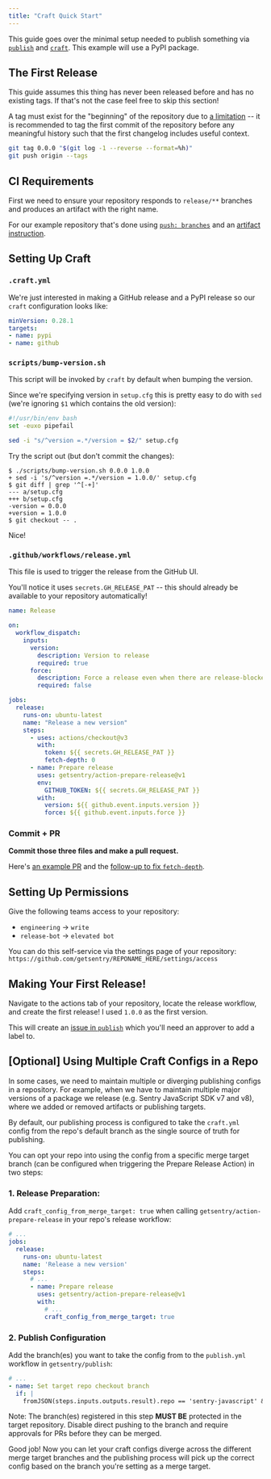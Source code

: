 ```yaml
---
title: "Craft Quick Start"
---
```


This guide goes over the minimal setup needed to publish something via
[`publish`] and [`craft`]. This example will use a PyPI package.

[`publish`]: https://github.com/getsentry/publish
[`craft`]: https://github.com/getsentry/craft

## The First Release

This guide assumes this thing has never been released before and has no
existing tags. If that's not the case feel free to skip this section!

A tag must exist for the "beginning" of the repository due to [a limitation] --
it is recommended to tag the first commit of the repository before any
meaningful history such that the first changelog includes useful context.

```bash
git tag 0.0.0 "$(git log -1 --reverse --format=%h)"
git push origin --tags
```

[a limitation]: https://github.com/getsentry/craft/issues/342

## CI Requirements

First we need to ensure your repository responds to `release/**` branches
and produces an artifact with the right name.

For our example repository that's done using [`push: branches`] and an
[artifact instruction].

[`push: branches`]: https://github.com/getsentry/uwsgi-dogstatsd-plugin/blob/5057cba0104827c226094f153ffba7ade1a4331d/.github/workflows/build.yml#L5
[artifact instruction]: https://github.com/getsentry/uwsgi-dogstatsd-plugin/blob/5057cba0104827c226094f153ffba7ade1a4331d/.github/workflows/build.yml#L81-L84

## Setting Up Craft

### `.craft.yml`

We're just interested in making a GitHub release and a PyPI release so our
`craft` configuration looks like:

```yaml
minVersion: 0.28.1
targets:
- name: pypi
- name: github
```

### `scripts/bump-version.sh`

This script will be invoked by `craft` by default when bumping the version.

Since we're specifying version in `setup.cfg` this is pretty easy to do with
`sed` (we're ignoring `$1` which contains the old version):

```bash
#!/usr/bin/env bash
set -euxo pipefail

sed -i "s/^version =.*/version = $2/" setup.cfg
```

Try the script out (but don't commit the changes):

```console
$ ./scripts/bump-version.sh 0.0.0 1.0.0
+ sed -i 's/^version =.*/version = 1.0.0/' setup.cfg
$ git diff | grep '^[-+]'
--- a/setup.cfg
+++ b/setup.cfg
-version = 0.0.0
+version = 1.0.0
$ git checkout -- .
```

Nice!

### `.github/workflows/release.yml`

This file is used to trigger the release from the GitHub UI.

You'll notice it uses `secrets.GH_RELEASE_PAT` -- this should already be
available to your repository automatically!

```yaml
name: Release

on:
  workflow_dispatch:
    inputs:
      version:
        description: Version to release
        required: true
      force:
        description: Force a release even when there are release-blockers (optional)
        required: false

jobs:
  release:
    runs-on: ubuntu-latest
    name: "Release a new version"
    steps:
      - uses: actions/checkout@v3
        with:
          token: ${{ secrets.GH_RELEASE_PAT }}
          fetch-depth: 0
      - name: Prepare release
        uses: getsentry/action-prepare-release@v1
        env:
          GITHUB_TOKEN: ${{ secrets.GH_RELEASE_PAT }}
        with:
          version: ${{ github.event.inputs.version }}
          force: ${{ github.event.inputs.force }}
```

### Commit + PR

**Commit those three files and make a pull request.**

Here's [an example PR] and the [follow-up to fix `fetch-depth`].

[an example PR]: https://github.com/getsentry/uwsgi-dogstatsd-plugin/pull/2
[follow-up to fix `fetch-depth`]: https://github.com/getsentry/uwsgi-dogstatsd-plugin/pull/3

## Setting Up Permissions

Give the following teams access to your repository:

- `engineering` -> `write`
- `release-bot` -> `elevated bot`

You can do this self-service via the settings page of your repository:
`https://github.com/getsentry/REPONAME_HERE/settings/access`

## Making Your First Release!

Navigate to the actions tab of your repository, locate the release workflow,
and create the first release! I used `1.0.0` as the first version.

This will create an [issue in `publish`] which you'll need an approver to
add a label to.

[issue in `publish`]: https://github.com/getsentry/publish/issues

## [Optional] Using Multiple Craft Configs in a Repo

In some cases, we need to maintain multiple or diverging publishing configs in a repository.
For example, when we have to maintain multiple major versions of a package we release (e.g. Sentry JavaScript SDK v7 and v8), where we added or removed artifacts or publishing targets.

By default, our publishing process is configured to take the `craft.yml` config from the repo's default branch as the single source of truth for publishing.

You can opt your repo into using the config from a specific merge target branch (can be configured when triggering the Prepare Release Action) in two steps:

### 1. Release Preparation:

Add `craft_config_from_merge_target: true` when calling `getsentry/action-prepare-release` in your repo's release workflow:

```yml
# ...
jobs:
  release:
    runs-on: ubuntu-latest
    name: 'Release a new version'
    steps:
      # ...
      - name: Prepare release
        uses: getsentry/action-prepare-release@v1
        with:
          # ...
          craft_config_from_merge_target: true
```

### 2. Publish Configuration

Add the branch(es) you want to take the config from to the `publish.yml` workflow in `getsentry/publish`:

```yml
# ...
- name: Set target repo checkout branch
  if: |
    fromJSON(steps.inputs.outputs.result).repo == 'sentry-javascript' && fromJSON(steps.inputs.outputs.result).merge_target == 'v7'
```

Note: The branch(es) registered in this step **MUST BE** protected in the target repository.
Disable direct pushing to the branch and require approvals for PRs before they can be merged.

Good job! Now you can let your craft configs diverge across the different merge target branches and the publishing process will pick up the correct config based on the branch you're setting as a merge target.
